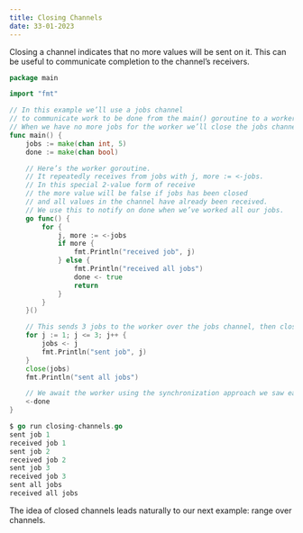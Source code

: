 ```yaml
---
title: Closing Channels 
date: 33-01-2023
---
```

Closing a channel indicates that no more values will be sent on it. This can be useful to communicate completion to the channel’s receivers.


```go
package main

import "fmt"

// In this example we’ll use a jobs channel 
// to communicate work to be done from the main() goroutine to a worker goroutine. 
// When we have no more jobs for the worker we’ll close the jobs channel.
func main() {
    jobs := make(chan int, 5)
    done := make(chan bool)

    // Here’s the worker goroutine. 
    // It repeatedly receives from jobs with j, more := <-jobs. 
    // In this special 2-value form of receive
    // the more value will be false if jobs has been closed 
    // and all values in the channel have already been received. 
    // We use this to notify on done when we’ve worked all our jobs.
    go func() {
        for {
            j, more := <-jobs
            if more {
                fmt.Println("received job", j)
            } else {
                fmt.Println("received all jobs")
                done <- true
                return
            }
        }
    }()

    // This sends 3 jobs to the worker over the jobs channel, then closes it.
    for j := 1; j <= 3; j++ {
        jobs <- j
        fmt.Println("sent job", j)
    }
    close(jobs)
    fmt.Println("sent all jobs")

    // We await the worker using the synchronization approach we saw earlier.
    <-done
}
```

```go
$ go run closing-channels.go 
sent job 1
received job 1
sent job 2
received job 2
sent job 3
received job 3
sent all jobs
received all jobs
```
The idea of closed channels leads naturally to our next example: range over channels.

